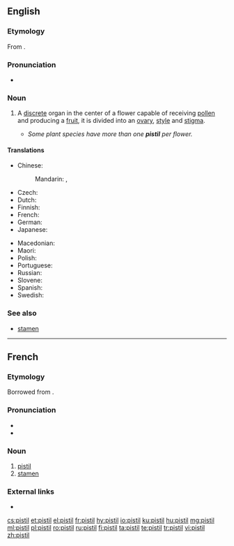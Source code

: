 ==English==
{{wikipedia}}
===Etymology===
From {{etyl|fr|en}} {{term|pistil|lang=fr}}.

===Pronunciation===
* {{audio|en-us-pistil.ogg|Audio (US)|lang=en}}
*: {{rhymes|ɪstəl|lang=en}}

===Noun===
{{en-noun}}

# {{context|botany|lang=en}} A [[discrete]] organ in the center of a flower capable of receiving [[pollen]] and producing a [[fruit]], it is divided into an [[ovary]], [[style]] and [[stigma]]. {{defdate|from 18th c.}}
#* ''Some plant species have more than one '''pistil''' per flower.''

====Translations====
{{trans-top|a discrete unit in the center of a flower which receives the pollen and produces a fruit}}
* Chinese:
*: Mandarin: {{t+|cmn|蕊|tr=ruǐ|sc=Hani}} {{qualifier|stamen or pistil}}, {{t+|cmn|雌蕊|tr=círuǐ|sc=Hani}}
* Czech: {{t+|cs|pestík|m}}
* Dutch: {{t+|nl|stamper|m}}
* Finnish: {{t+|fi|emi}}
* French: {{t+|fr|pistil|m}}
* German: {{t+|de|Stempel|m}}
* Japanese: {{t+|ja|雌蕊|tr=めしべ, meshibe, しずい, shizui|sc=Jpan}}
{{trans-mid}}
* Macedonian: {{t|mk|толчник|m|tr=tólčnik}}
* Maori: {{t|mi|hemauwha}}
* Polish: {{t+|pl|słupek|m}}
* Portuguese: {{t+|pt|pistilo|m}}
* Russian: {{t+|ru|пе́стик|m}}
* Slovene: {{t+|sl|pestič|m}}
* Spanish: {{t+|es|pistilo|m}}
* Swedish: {{t+|sv|pistill|c}}
{{trans-bottom}}

===See also===
* [[stamen]]

----

==French==
===Etymology===
Borrowed from {{etyl|la|fr}} {{term|pistillus|lang=la}}.

===Pronunciation===
*{{IPA|/pi.stil/|lang=fr}}
* {{audio|Fr-pistil.ogg|Audio|lang=fr}}

===Noun===
{{fr-noun|m}}

# [[#English|pistil]]
# [[stamen]]

===External links===
* {{R:TLFi}}

[[cs:pistil]]
[[et:pistil]]
[[el:pistil]]
[[fr:pistil]]
[[hy:pistil]]
[[io:pistil]]
[[ku:pistil]]
[[hu:pistil]]
[[mg:pistil]]
[[ml:pistil]]
[[pl:pistil]]
[[ro:pistil]]
[[ru:pistil]]
[[fi:pistil]]
[[ta:pistil]]
[[te:pistil]]
[[tr:pistil]]
[[vi:pistil]]
[[zh:pistil]]